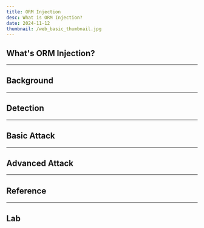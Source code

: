 ```yaml
---
title: ORM Injection
desc: What is ORM Injection?
date: 2024-11-12
thumbnail: /web_basic_thumbnail.jpg
---
```


## What's ORM Injection?


---
## Background


---
## Detection


---
## Basic Attack


---
## Advanced Attack


---
## Reference


---
## Lab
